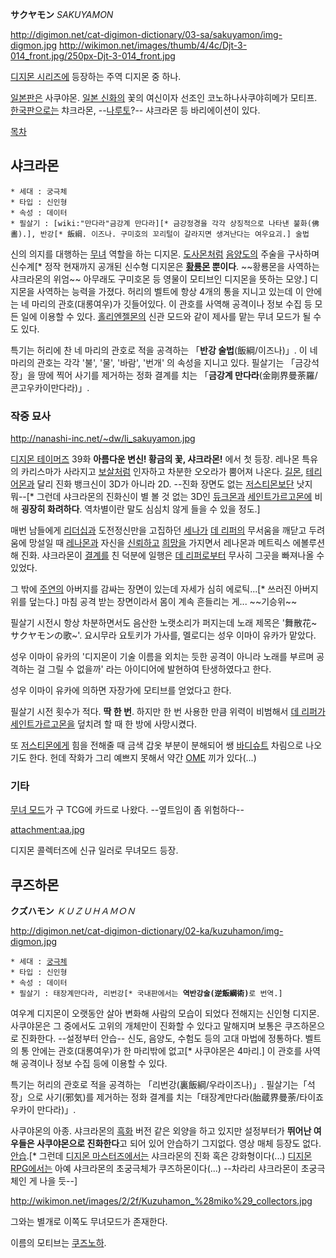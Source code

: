 '''サクヤモン''' ''SAKUYAMON''

http://digimon.net/cat-digimon-dictionary/03-sa/sakuyamon/img-digmon.jpg http://wikimon.net/images/thumb/4/4c/Djt-3-014_front.jpg/250px-Djt-3-014_front.jpg

[[디지몬 시리즈]]에 등장하는 주역 디지몬 중 하나.

[[일본]]판은 사쿠야몬. [[일본 신화]]의 꽃의 여신이자 선조인 코노하나사쿠야히메가 모티프. [[한국]]판으로는 챠크라몬, --[[나루토]]?-- 샤크라몬 등 바리에이션이 있다.

[[목차]]

== 샤크라몬 ==
 * 세대 : 궁극체
 * 타입 : 신인형
 * 속성 : 데이터
 * 필살기 : [wiki:"만다라"금강계 만다라][* 금강정경을 각각 상징적으로 나타낸 불화(佛畵).], 반강[* 飯綱. 이즈나. 구미호의 꼬리털이 갈라지면 생겨난다는 여우요괴.] 술법

신의 의지를 대행하는 [[무녀]] 역할을 하는 디지몬. [[도사몬]]처럼 [[음양도]]의 주술을 구사하며 신수계[* 정작 현재까지 공개된 신수형 디지몬은 '''[[황룡몬]] 뿐이다'''. ~~황룡몬을 사역하는 샤크라몬의 위엄~~ 아무래도 구미호몬 등 영물이 모티브인 디지몬을 뜻하는 모양.] 디지몬을 사역하는 능력을 가졌다. 허리의 벨트에 항상 4개의 통을 지니고 있는데 이 안에는 네 마리의 관호(대롱여우)가 깃들어있다. 이 관호를 사역해 공격이나 정보 수집 등 모든 일에 이용할 수 있다. [[홀리엔젤몬]]의 신관 모드와 같이 제사를 맡는 무녀 모드가 될 수도 있다.

특기는 허리에 찬 네 마리의 관호로 적을 공격하는 「'''반강 술법'''(飯綱/이즈나)」. 이 네 마리의 관호는 각각 '불', '물', '바람', '번개' 의 속성을 지니고 있다. 필살기는 「금강석장」을 땅에 찍어 사기를 제거하는 정화 결계를 치는 「'''금강계 만다라'''(金剛界曼荼羅/콘고우카이만다라)」.

=== 작중 묘사 ===
http://nanashi-inc.net/~dw/li_sakuyamon.jpg

[[디지몬 테이머즈]] 39화 {{{'}}}'''아름다운 변신! 황금의 꽃, 샤크라몬!'''{{{'}}} 에서 첫 등장. 레나몬 특유의 카리스마가 사라지고 [[보살]]처럼 인자하고 차분한 오오라가 뿜어져 나온다. [[길몬]], [[테리어몬]]과 달리 진화 뱅크신이 3D가 아니라 2D. --진화 장면도 없는 [[저스티몬]]보단 낫지 뭐--[* 그런데 샤크라몬의 진화신이 별 볼 것 없는 3D인 [[듀크몬]]과 [[세인트가르고몬]]에 비해 '''굉장히 화려하다'''. 역차별이란 말도 심심치 않게 들을 수 있을 정도.]

매번 남들에게 [[리더십]]과 도전정신만을 고집하던 [[은세나|세나]]가 [[데 리퍼]]의 무서움을 깨닫고 두려움에 망설일 때 [[레나몬]]과 자신을 [[신뢰]]하고 [[희망]]을 가지면서 레나몬과 메트릭스 에볼루션해 진화. 샤크라몬이 [[결계]]를 친 덕분에 일행은 [[데 리퍼]]로부터 무사히 그곳을 빠져나올 수 있었다.

그 밖에 [[황주연|주연]]의 아버지를 감싸는 장면이 있는데 자세가 심히 에로틱...[* 쓰러진 아버지 위를 덮는다.] 마침 공격 받는 장면이라서 몸이 계속 흔들리는 게... ~~기승위~~

필살기 시전시 항상 차분하면서도 음산한 노랫소리가 퍼지는데 노래 제목은 '舞散花~サクヤモンの歌~'. 요시무라 요토키가 가사를, 멜로디는 성우 이마이 유카가 맡았다.

성우 이마이 유카의 '디지몬이 기술 이름을 외치는 듯한 공격이 아니라 노래를 부르며 공격하는 걸 그릴 수 없을까' 라는 아이디어에 발현하여 탄생하였다고 한다.

성우 이마이 유카에 의하면 자장가에 모티브를 얻었다고 한다.

필살기 시전 횟수가 적다. '''딱 한 번'''. 하지만 한 번 사용한 만큼 위력이 비범해서 [[데 리퍼]]가 [[세인트가르고몬]]을 덮치려 할 때 한 방에 사망시켰다.

또 [[저스티몬]]에게 힘을 전해줄 때 금색 갑옷 부분이 분해되어 쌩 [[바디슈트]] 차림으로 나오기도 한다. 헌데 작화가 그리 예쁘지 못해서 약간 [[OME]] 끼가 있다(...)

=== 기타 ===
[http://n9023.blog.me/80156750359 무녀 모드]가 구 TCG에 카드로 나왔다. --옆트임이 좀 위험하다--

attachment:aa.jpg

디지몬 콜렉터즈에 신규 일러로 무녀모드 등장.

== 쿠즈하몬 ==
'''クズハモン''' ''ＫＵＺＵＨＡＭＯＮ''

http://digimon.net/cat-digimon-dictionary/02-ka/kuzuhamon/img-digmon.jpg

 * 세대 : [[궁극체]]
 * 타입 : 신인형
 * 속성 : 데이터
 * 필살기 : 태장계만다라, 리번강[* 국내판에서는 '''역반강술(逆飯綱術)'''로 번역.]

여우계 디지몬이 오랫동안 살아 변화해 사람의 모습이 되었다 전해지는 신인형 디지몬. 사쿠야몬은 그 중에서도 고위의 개체만이 진화할 수 있다고 말해지며 보통은 쿠즈하몬으로 진화한다. --설정부터 안습-- 신도, 음양도, 수험도 등의 고대 마법에 정통하다. 벨트의 통 안에는 관호(대롱여우)가 한 마리밖에 없고[* 사쿠야몬은 4마리.] 이 관호를 사역해 공격이나 정보 수집 등에 이용할 수 있다.

특기는 허리의 관호로 적을 공격하는 「리번강(裏飯綱/우라이즈나)」. 필살기는「석장」으로 사기(邪気)를 제거하는 정화 결계를 치는「태장계만다라(胎蔵界曼荼/타이죠우카이 만다라)」.

사쿠야몬의 아종. 샤크라몬의 [[흑화]] 버전 같은 외양을 하고 있지만 설정부터가 '''뛰어난 여우들은 사쿠야몬으로 진화한다'''고 되어 있어 안습하기 그지없다. 영상 매체 등장도 없다. [[안습]].[* 그런데 [[디지몬 마스터즈]]에서는 샤크라몬의 진화 혹은 강화형이다(...) [[디지몬 RPG]]에서는 아예 샤크라몬의 초궁극체가 쿠즈하몬이다(...) --차라리 샤크라몬이 초궁극체인 게 나을 듯--]

http://wikimon.net/images/2/2f/Kuzuhamon_%28miko%29_collectors.jpg

그와는 별개로 이쪽도 무녀모드가 존재한다. 

이름의 모티브는 [[쿠즈노하]].
